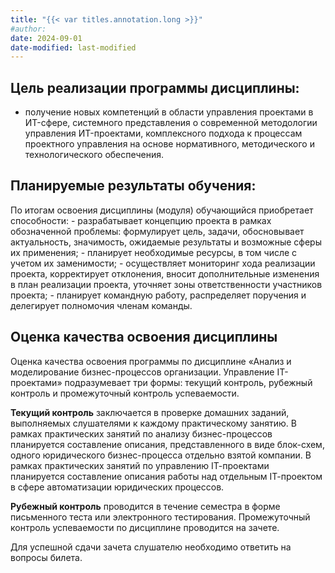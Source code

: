 ```yaml
---
title: "{{< var titles.annotation.long >}}"
#author:
date: 2024-09-01
date-modified: last-modified
---
```


## Цель реализации программы дисциплины:
- получение новых компетенций в области управления проектами в ИT-сфере, системного представления о современной методологии управления ИT-проектами, комплексного подхода к процессам проектного управления на основе нормативного, методического и технологического обеспечения.

## Планируемые результаты обучения:
По итогам освоения дисциплины (модуля) обучающийся приобретает способности:
- разрабатывает концепцию проекта в рамках обозначенной проблемы: формулирует цель, задачи, обосновывает актуальность, значимость, ожидаемые результаты и возможные сферы их применения;
- планирует необходимые ресурсы, в том числе с учетом их заменимости;
- осуществляет мониторинг хода реализации проекта, корректирует отклонения, вносит дополнительные изменения в план реализации проекта, уточняет зоны ответственности участников проекта;
- планирует командную работу, распределяет поручения и делегирует полномочия членам команды.

## Оценка качества освоения дисциплины
Оценка качества освоения программы по дисциплине &laquo;Анализ и моделирование бизнес-процессов организации. Управление IТ-проектами&raquo; подразумевает три формы: текущий контроль, рубежный контроль и промежуточный контроль успеваемости.

**Текущий контроль** заключается в проверке домашних заданий, выполняемых слушателями к каждому практическому занятию. В рамках практических занятий по анализу бизнес-процессов планируется составление описания, представленного в виде блок-схем, одного юридического бизнес-процесса отдельно взятой компании. В рамках практических занятий по управлению IТ-проектами планируется составление описания работы над отдельным IТ-проектом в сфере автоматизации юридических процессов.

**Рубежный контроль** проводится в течение семестра в форме письменного теста или электронного тестирования. Промежуточный контроль успеваемости по дисциплине проводится на зачете.

Для успешной сдачи зачета слушателю необходимо ответить на вопросы билета.
